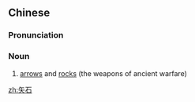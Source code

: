 ==Chinese==
{{zh-forms}}

===Pronunciation===
{{zh-pron
|m=shǐshí
|c=ci2 sek6
|cat=n
}}

===Noun===
{{zh-noun}}

# {{lb|zh|literary}} [[arrow]]s and [[rock]]s (the weapons of ancient warfare)

[[zh:矢石]]